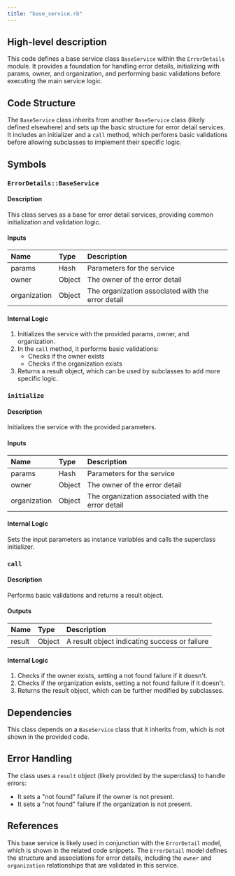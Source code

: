 ```yaml
---
title: "base_service.rb"
---
```


## High-level description
This code defines a base service class `BaseService` within the `ErrorDetails` module. It provides a foundation for handling error details, initializing with params, owner, and organization, and performing basic validations before executing the main service logic.

## Code Structure
The `BaseService` class inherits from another `BaseService` class (likely defined elsewhere) and sets up the basic structure for error detail services. It includes an initializer and a `call` method, which performs basic validations before allowing subclasses to implement their specific logic.

## Symbols

### `ErrorDetails::BaseService`
#### Description
This class serves as a base for error detail services, providing common initialization and validation logic.

#### Inputs
| Name | Type | Description |
|:-----|:-----|:------------|
| params | Hash | Parameters for the service |
| owner | Object | The owner of the error detail |
| organization | Object | The organization associated with the error detail |

#### Internal Logic
1. Initializes the service with the provided params, owner, and organization.
2. In the `call` method, it performs basic validations:
   - Checks if the owner exists
   - Checks if the organization exists
3. Returns a result object, which can be used by subclasses to add more specific logic.

### `initialize`
#### Description
Initializes the service with the provided parameters.

#### Inputs
| Name | Type | Description |
|:-----|:-----|:------------|
| params | Hash | Parameters for the service |
| owner | Object | The owner of the error detail |
| organization | Object | The organization associated with the error detail |

#### Internal Logic
Sets the input parameters as instance variables and calls the superclass initializer.

### `call`
#### Description
Performs basic validations and returns a result object.

#### Outputs
| Name | Type | Description |
|:-----|:-----|:------------|
| result | Object | A result object indicating success or failure |

#### Internal Logic
1. Checks if the owner exists, setting a not found failure if it doesn't.
2. Checks if the organization exists, setting a not found failure if it doesn't.
3. Returns the result object, which can be further modified by subclasses.

## Dependencies
This class depends on a `BaseService` class that it inherits from, which is not shown in the provided code.

## Error Handling
The class uses a `result` object (likely provided by the superclass) to handle errors:
- It sets a "not found" failure if the owner is not present.
- It sets a "not found" failure if the organization is not present.

## References
This base service is likely used in conjunction with the `ErrorDetail` model, which is shown in the related code snippets. The `ErrorDetail` model defines the structure and associations for error details, including the `owner` and `organization` relationships that are validated in this service.